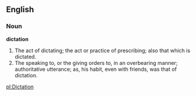 ==English==

===Noun===

'''dictation'''

#The act of dictating; the act or practice of prescribing; also that which is dictated.
#The speaking to, or the giving orders to, in an overbearing manner; authoritative utterance; as, his habit, even with friends, was that of dictation.

[[pl:Dictation]]
